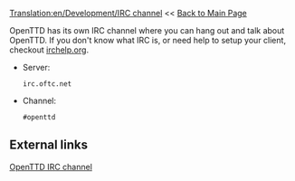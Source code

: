[[Translation:en/Development/IRC channel]]
<< [http://wiki.openttd.org/wiki/index.php/Main_Page Back to Main Page]


OpenTTD has its own IRC channel where you can hang out and talk about OpenTTD. If you don't know what IRC is, or need help to setup your client, checkout [http://www.irchelp.org/ irchelp.org].

* Server: <pre>irc.oftc.net</pre>
* Channel: <pre>#openttd</pre>

==External links==

[irc://irc.oftc.net/openttd OpenTTD IRC channel]